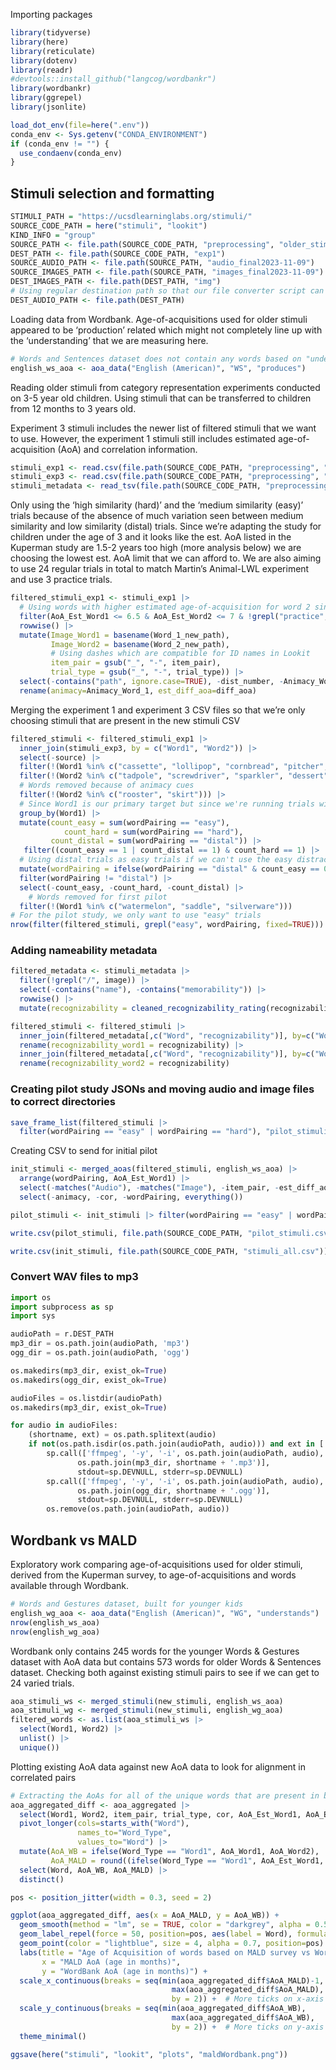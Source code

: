 
Importing packages 

```r
library(tidyverse)
library(here)
library(reticulate)
library(dotenv)
library(readr)
#devtools::install_github("langcog/wordbankr")
library(wordbankr)
library(ggrepel)
library(jsonlite)

load_dot_env(file=here(".env"))
conda_env <- Sys.getenv("CONDA_ENVIRONMENT")
if (conda_env != "") {
  use_condaenv(conda_env)
}
```

## Stimuli selection and formatting

```r
STIMULI_PATH = "https://ucsdlearninglabs.org/stimuli/"
SOURCE_CODE_PATH = here("stimuli", "lookit")
KIND_INFO = "group"
SOURCE_PATH <- file.path(SOURCE_CODE_PATH, "preprocessing", "older_stimuli", "exp3_garden")
DEST_PATH <- file.path(SOURCE_CODE_PATH, "exp1")
SOURCE_AUDIO_PATH <- file.path(SOURCE_PATH, "audio_final2023-11-09")
SOURCE_IMAGES_PATH <- file.path(SOURCE_PATH, "images_final2023-11-09")
DEST_IMAGES_PATH <- file.path(DEST_PATH, "img")
# Using regular destination path so that our file converter script can convert them and store them in mp3 and ogg folders
DEST_AUDIO_PATH <- file.path(DEST_PATH)
```

Loading data from Wordbank. Age-of-acquisitions used for older stimuli appeared to be 'production' related which might not completely line up with the 'understanding' that we are measuring here.  
```r
# Words and Sentences dataset does not contain any words based on "understands" measure
english_ws_aoa <- aoa_data("English (American)", "WS", "produces")
```

Reading older stimuli from category representation experiments conducted on 3-5 year old children. Using stimuli that can be transferred to children from 12 months to 3 years old. 

Experiment 3 stimuli includes the newer list of filtered stimuli that we want to use. However, the experiment 1 stimuli still includes estimated age-of-acquisition (AoA) and correlation information.

```r
stimuli_exp1 <- read.csv(file.path(SOURCE_CODE_PATH, "preprocessing", "older_stimuli", "exp1_all_trials2023-04-11.csv"))
stimuli_exp3 <- read.csv(file.path(SOURCE_CODE_PATH, "preprocessing", "older_stimuli", "exp3_garden", "all_trials_garden_final2023-11-09.csv"))
stimuli_metadata <- read_tsv(file.path(SOURCE_CODE_PATH, "preprocessing", "older_stimuli", "_images-metadata_things.tsv"))
```

Only using the 'high similarity (hard)' and the 'medium similarity (easy)' trials because of the absence of much variation seen between medium similarity and low similarity (distal) trials. Since we're adapting the study for children under the age of 3 and it looks like the est. AoA listed in the Kuperman study are 1.5-2 years too high (more analysis below) we are choosing the lowest est. AoA limit that we can afford to. We are also aiming to use 24 regular trials in total to match Martin's Animal-LWL experiment and use 3 practice trials.
```r
filtered_stimuli_exp1 <- stimuli_exp1 |>
  # Using words with higher estimated age-of-acquisition for word 2 since they are primarily distractors; and not using any practice trials
  filter(AoA_Est_Word1 <= 6.5 & AoA_Est_Word2 <= 7 & !grepl("practice", trial_type)) |>
  rowwise() |>
  mutate(Image_Word1 = basename(Word_1_new_path),
         Image_Word2 = basename(Word_2_new_path),
         # Using dashes which are compatible for ID names in Lookit
         item_pair = gsub("_", "-", item_pair),
         trial_type = gsub("_", "-", trial_type)) |>
  select(-contains("path", ignore.case=TRUE), -dist_number, -Animacy_Word_2) |>
  rename(animacy=Animacy_Word_1, est_diff_aoa=diff_aoa)
```

Merging the experiment 1 and experiment 3 CSV files so that we're only choosing stimuli that are present in the new stimuli CSV
```r
filtered_stimuli <- filtered_stimuli_exp1 |>
  inner_join(stimuli_exp3, by = c("Word1", "Word2")) |>
  select(-source) |>
  filter(!(Word1 %in% c("cassette", "lollipop", "cornbread", "pitcher", "hopscotch", "milkshake", "skin", "puddle", "wall", "treasure", "pump", "elbow", "ship", "scoop"))) |>
  filter(!(Word2 %in% c("tadpole", "screwdriver", "sparkler", "dessert", "vegetable", "raspberry", "face", "tongue", "dryer", "stair", "box", "tongue", "pillow", "pizza", "clay", "nose", "chipmunk", "rim", "pinball", "ruby", "toe", "quilt", "asparagus", "bedpost"))) |>
  # Words removed because of animacy cues
  filter(!(Word2 %in% c("rooster", "skirt"))) |>
  # Since Word1 is our primary target but since we're running trials with Word1 as both a target and a distractor, we need to make sure there's a version of Word1 in both the easy and the hard trials after the manual selection of trials to still include it. Since there is no real difference between easy and distal trials, we can substitute one for another.
  group_by(Word1) |>
  mutate(count_easy = sum(wordPairing == "easy"),
            count_hard = sum(wordPairing == "hard"),
         count_distal = sum(wordPairing == "distal")) |>
   filter((count_easy == 1 | count_distal == 1) & count_hard == 1) |>
  # Using distal trials as easy trials if we can't use the easy distractor image 
  mutate(wordPairing = ifelse(wordPairing == "distal" & count_easy == 0, "easy", wordPairing)) |>
  filter(wordPairing != "distal") |>
  select(-count_easy, -count_hard, -count_distal) |>
    # Words removed for first pilot
  filter(!(Word1 %in% c("watermelon", "saddle", "silverware")))
# For the pilot study, we only want to use "easy" trials
nrow(filter(filtered_stimuli, grepl("easy", wordPairing, fixed=TRUE)))
```

### Adding nameability metadata 
```r
filtered_metadata <- stimuli_metadata |>
  filter(!grepl("/", image)) |>
  select(-contains("name"), -contains("memorability")) |>
  rowwise() |>
  mutate(recognizability = cleaned_recognizability_rating(recognizability))

filtered_stimuli <- filtered_stimuli |>
  inner_join(filtered_metadata[,c("Word", "recognizability")], by=c("Word1" = "Word")) |>
  rename(recognizability_word1 = recognizability) |>
  inner_join(filtered_metadata[,c("Word", "recognizability")], by=c("Word2" = "Word")) |>
  rename(recognizability_word2 = recognizability)
```

### Creating pilot study JSONs and moving audio and image files to correct directories
```r
save_frame_list(filtered_stimuli |>
  filter(wordPairing == "easy" | wordPairing == "hard"), "pilot_stimuli.json")
```

Creating CSV to send for initial pilot
```r
init_stimuli <- merged_aoas(filtered_stimuli, english_ws_aoa) |>
  arrange(wordPairing, AoA_Est_Word1) |>
  select(-matches("Audio"), -matches("Image"), -item_pair, -est_diff_aoa, -distractorId, -itemGroup, -trial_type) |>
  select(-animacy, -cor, -wordPairing, everything())

pilot_stimuli <- init_stimuli |> filter(wordPairing == "easy" | wordPairing == "hard")

write.csv(pilot_stimuli, file.path(SOURCE_CODE_PATH, "pilot_stimuli.csv"))

write.csv(init_stimuli, file.path(SOURCE_CODE_PATH, "stimuli_all.csv"))
```


### Convert WAV files to mp3
```python
import os
import subprocess as sp
import sys

audioPath = r.DEST_PATH
mp3_dir = os.path.join(audioPath, 'mp3')
ogg_dir = os.path.join(audioPath, 'ogg')

os.makedirs(mp3_dir, exist_ok=True)
os.makedirs(ogg_dir, exist_ok=True)

audioFiles = os.listdir(audioPath)
os.makedirs(mp3_dir, exist_ok=True)

for audio in audioFiles:
    (shortname, ext) = os.path.splitext(audio)
    if not(os.path.isdir(os.path.join(audioPath, audio))) and ext in ['.m4a', '.wav']:
        sp.call(['ffmpeg', '-y', '-i', os.path.join(audioPath, audio), \
               os.path.join(mp3_dir, shortname + '.mp3')], 
               stdout=sp.DEVNULL, stderr=sp.DEVNULL)
        sp.call(['ffmpeg', '-y', '-i', os.path.join(audioPath, audio), \
               os.path.join(ogg_dir, shortname + '.ogg')],
               stdout=sp.DEVNULL, stderr=sp.DEVNULL)
        os.remove(os.path.join(audioPath, audio))
```

## Wordbank vs MALD

Exploratory work comparing age-of-acquisitions used for older stimuli, derived from the Kuperman survey, to age-of-acquisitions and words available through Wordbank.

```r
# Words and Gestures dataset, built for younger kids
english_wg_aoa <- aoa_data("English (American)", "WG", "understands")
nrow(english_ws_aoa)
nrow(english_wg_aoa)
```

Wordbank only contains 245 words for the younger Words & Gestures dataset with AoA data but contains 573 words for older Words & Sentences dataset. Checking both against existing stimuli pairs to see if we can get to 24 varied trials.

```r
aoa_stimuli_ws <- merged_stimuli(new_stimuli, english_ws_aoa)
aoa_stimuli_wg <- merged_stimuli(new_stimuli, english_wg_aoa)
filtered_words <- as.list(aoa_stimuli_ws |>
  select(Word1, Word2) |>
  unlist() |>
  unique())
```

Plotting existing AoA data against new AoA data to look for alignment in correlated pairs
```r
# Extracting the AoAs for all of the unique words that are present in both Wordbank and the older stimuli dataset
aoa_aggregated_diff <- aoa_aggregated |>
  select(Word1, Word2, item_pair, trial_type, cor, AoA_Est_Word1, AoA_Est_Word2, diff_aoa, AoA_Word1, AoA_Word2, aoa_diff_wb) |>
  pivot_longer(cols=starts_with("Word"),
               names_to="Word_Type",
               values_to="Word") |>
  mutate(AoA_WB = ifelse(Word_Type == "Word1", AoA_Word1, AoA_Word2),
         AoA_MALD = round((ifelse(Word_Type == "Word1", AoA_Est_Word1, AoA_Est_Word2) - 1.5) * 12)) |>
  select(Word, AoA_WB, AoA_MALD) |>
  distinct()

pos <- position_jitter(width = 0.3, seed = 2)

ggplot(aoa_aggregated_diff, aes(x = AoA_MALD, y = AoA_WB)) +
  geom_smooth(method = "lm", se = TRUE, color = "darkgrey", alpha = 0.5) +  # Linear regression line with transparency
  geom_label_repel(force = 50, position=pos, aes(label = Word), formula=y~x) +
  geom_point(color = "lightblue", size = 4, alpha = 0.7, position=pos) + 
  labs(title = "Age of Acquisition of words based on MALD survey vs WordBank data",
       x = "MALD AoA (age in months)",
       y = "WordBank AoA (age in months)") +
  scale_x_continuous(breaks = seq(min(aoa_aggregated_diff$AoA_MALD)-1, 
                                    max(aoa_aggregated_diff$AoA_MALD), 
                                    by = 2)) +  # More ticks on x-axis
  scale_y_continuous(breaks = seq(min(aoa_aggregated_diff$AoA_WB), 
                                    max(aoa_aggregated_diff$AoA_WB), 
                                    by = 2)) +  # More ticks on y-axis 
  theme_minimal()

ggsave(here("stimuli", "lookit", "plots", "maldWordbank.png"))
```
